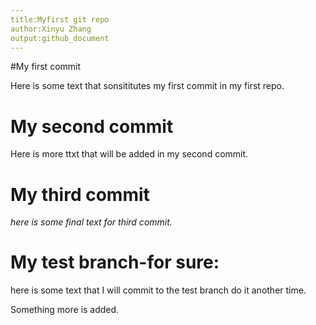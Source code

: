 ```yaml
---
title:Myfirst git repo
author:Xinyu Zhang
output:github_document
---
```


#My first commit

Here is some text that sonsititutes my first commit in my first repo.

# My second commit

Here is more ttxt that will be added in my second commit.

# My third commit 
_here is some final text for third commit._

# My test branch-for sure:
here is some text that I will commit to the test branch do it another time.

Something more is added.

